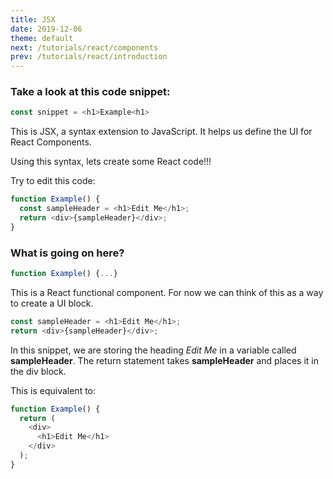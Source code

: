 ```yaml
---
title: JSX
date: 2019-12-06
theme: default
next: /tutorials/react/components
prev: /tutorials/react/introduction
---
```



### Take a look at this code snippet:

```js
const snippet = <h1>Example<h1>
```

This is JSX, a syntax extension to JavaScript. It helps us define the UI for React Components.

Using this syntax, lets create some React code!!!

Try to edit this code:

```js live=true
function Example() {
  const sampleHeader = <h1>Edit Me</h1>;
  return <div>{sampleHeader}</div>;
}
```

### What is going on here?

```js
function Example() {...}
```

This is a React functional component. For now we can think of this as a way to create a UI block.

```js
const sampleHeader = <h1>Edit Me</h1>;
return <div>{sampleHeader}</div>;
```

In this snippet, we are storing the heading _Edit Me_ in a variable called **sampleHeader**.
The return statement takes **sampleHeader** and places it in the div block.

This is equivalent to:

```js live=true
function Example() {
  return (
    <div>
      <h1>Edit Me</h1>
    </div>
  );
}
```

<Truefalse
  qs="Can JSX tags contain children?"
  op1="Yes"
  op2="No"
  desc="Solution: Yes"
/>
<Threechoicemcq
  qs="How do you add javascript expressions inside JSX?"
  op1="Using Curly braces"
  op2="Function call to javascript function"
  op3="Using Script Tag"
  desc="Solution: Using Curly Braces"
/>
<Threechoicemcq
  qs="JSX is faster than javascript functions. Why?"
  op1="UI elements are type-safe"
  op2="UI elements are type-safe"
  op3="Optimization during compile time"
  desc="Solution: Optimization during compile time"
/>
<Truefalse
  qs="JSX converts HTML tags into react elements"
  op1="True"
  op2="False"
  desc="Solution: True"
/>
<Threechoicemcq
  qs="What is the correct way of embedding html inside JSX?"
  op1="Create a const Element of html code and render the element using ReactDom"
  op2="Html code is embedded directly inside the ReactDom.render()"
  op3="A separate function call is needed to create HTML elements and attributes"
  desc="Solution: Create a const Element of html code and render the element using ReactDom"
/>
